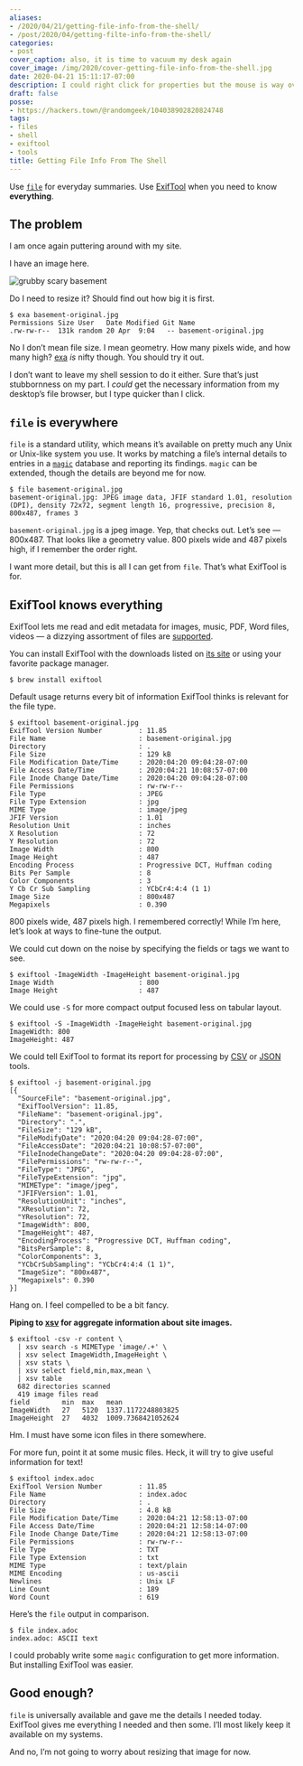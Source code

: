 ```yaml
---
aliases:
- /2020/04/21/getting-file-info-from-the-shell/
- /post/2020/04/getting-filte-info-from-the-shell/
categories:
- post
cover_caption: also, it is time to vacuum my desk again
cover_image: /img/2020/cover-getting-file-info-from-the-shell.jpg
date: 2020-04-21 15:11:17-07:00
description: I could right click for properties but the mouse is way over there
draft: false
posse:
- https://hackers.town/@randomgeek/104038902820824748
tags:
- files
- shell
- exiftool
- tools
title: Getting File Info From The Shell
---
```


Use [`file`](https://en.wikipedia.org/wiki/File_(command)) for everyday
summaries. Use [ExifTool](https://exiftool.org/) when you need to know
**everything**.

## The problem

I am once again puttering around with my site.

I have an image here.

![grubby scary basement](@img/2020/basement-original.jpg
  "I occupied this basement [a few years ago](/post/2017/03/geekish-update/)")

Do I need to resize it? Should find out how big it is first.

```
$ exa basement-original.jpg
Permissions Size User   Date Modified Git Name
.rw-rw-r--  131k random 20 Apr  9:04   -- basement-original.jpg
```

No I don’t mean file size. I mean geometry. How many pixels wide, and
how many high? [exa](https://the.exa.website/) *is* nifty though. You
should try it out.

I don’t want to leave my shell session to do it either. Sure that’s just
stubbornness on my part. I *could* get the necessary information from my
desktop’s file browser, but I type quicker than I click.

## `file` is everywhere

`file` is a standard utility, which means it’s available on pretty much
any Unix or Unix-like system you use. It works by matching a file’s
internal details to entries in a
[`magic`](https://linux.die.net/man/5/magic) database and reporting its
findings. `magic` can be extended, though the details are beyond me for
now.

```
$ file basement-original.jpg
basement-original.jpg: JPEG image data, JFIF standard 1.01, resolution (DPI), density 72x72, segment length 16, progressive, precision 8, 800x487, frames 3
```

`basement-original.jpg` is a jpeg image. Yep, that checks out. Let’s
see — 800x487. That looks like a geometry value. 800 pixels wide and 487
pixels high, if I remember the order right.

I want more detail, but this is all I can get from `file`. That’s what
ExifTool is for.

## ExifTool knows everything

ExifTool lets me read and edit metadata for images, music, PDF, Word
files, videos — a dizzying assortment of files are
[supported](https://exiftool.org/#supported).

You can install ExifTool with the downloads listed on [its
site](https://exiftool.org/) or using your favorite package manager.

```
$ brew install exiftool
```

Default usage returns every bit of information ExifTool thinks is
relevant for the file type.

```
$ exiftool basement-original.jpg
ExifTool Version Number         : 11.85
File Name                       : basement-original.jpg
Directory                       : .
File Size                       : 129 kB
File Modification Date/Time     : 2020:04:20 09:04:28-07:00
File Access Date/Time           : 2020:04:21 10:08:57-07:00
File Inode Change Date/Time     : 2020:04:20 09:04:28-07:00
File Permissions                : rw-rw-r--
File Type                       : JPEG
File Type Extension             : jpg
MIME Type                       : image/jpeg
JFIF Version                    : 1.01
Resolution Unit                 : inches
X Resolution                    : 72
Y Resolution                    : 72
Image Width                     : 800
Image Height                    : 487
Encoding Process                : Progressive DCT, Huffman coding
Bits Per Sample                 : 8
Color Components                : 3
Y Cb Cr Sub Sampling            : YCbCr4:4:4 (1 1)
Image Size                      : 800x487
Megapixels                      : 0.390
```

800 pixels wide, 487 pixels high. I remembered correctly! While I’m
here, let’s look at ways to fine-tune the output.

We could cut down on the noise by specifying the fields or tags we want
to see.

```
$ exiftool -ImageWidth -ImageHeight basement-original.jpg
Image Width                     : 800
Image Height                    : 487
```

We could use `-S` for more compact output focused less on tabular
layout.

```
$ exiftool -S -ImageWidth -ImageHeight basement-original.jpg
ImageWidth: 800
ImageHeight: 487
```

We could tell ExifTool to format its report for processing by
[CSV](https://github.com/secretGeek/awesomecsv) or
[JSON](https://github.com/burningtree/awesome-json) tools.

```
$ exiftool -j basement-original.jpg
[{
  "SourceFile": "basement-original.jpg",
  "ExifToolVersion": 11.85,
  "FileName": "basement-original.jpg",
  "Directory": ".",
  "FileSize": "129 kB",
  "FileModifyDate": "2020:04:20 09:04:28-07:00",
  "FileAccessDate": "2020:04:21 10:08:57-07:00",
  "FileInodeChangeDate": "2020:04:20 09:04:28-07:00",
  "FilePermissions": "rw-rw-r--",
  "FileType": "JPEG",
  "FileTypeExtension": "jpg",
  "MIMEType": "image/jpeg",
  "JFIFVersion": 1.01,
  "ResolutionUnit": "inches",
  "XResolution": 72,
  "YResolution": 72,
  "ImageWidth": 800,
  "ImageHeight": 487,
  "EncodingProcess": "Progressive DCT, Huffman coding",
  "BitsPerSample": 8,
  "ColorComponents": 3,
  "YCbCrSubSampling": "YCbCr4:4:4 (1 1)",
  "ImageSize": "800x487",
  "Megapixels": 0.390
}]
```

Hang on. I feel compelled to be a bit fancy.

**Piping to [xsv](https://github.com/BurntSushi/xsv) for aggregate information about site images.**

```
$ exiftool -csv -r content \
  | xsv search -s MIMEType 'image/.+' \
  | xsv select ImageWidth,ImageHeight \
  | xsv stats \
  | xsv select field,min,max,mean \
  | xsv table
  682 directories scanned
  419 image files read
field        min  max   mean
ImageWidth   27   5120  1337.1172248803825
ImageHeight  27   4032  1009.7368421052624
```

Hm. I must have some icon files in there somewhere.

For more fun, point it at some music files. Heck, it will try to give
useful information for text!

```
$ exiftool index.adoc
ExifTool Version Number         : 11.85
File Name                       : index.adoc
Directory                       : .
File Size                       : 4.8 kB
File Modification Date/Time     : 2020:04:21 12:58:13-07:00
File Access Date/Time           : 2020:04:21 12:58:14-07:00
File Inode Change Date/Time     : 2020:04:21 12:58:13-07:00
File Permissions                : rw-rw-r--
File Type                       : TXT
File Type Extension             : txt
MIME Type                       : text/plain
MIME Encoding                   : us-ascii
Newlines                        : Unix LF
Line Count                      : 189
Word Count                      : 619
```

Here’s the `file` output in comparison.

```
$ file index.adoc
index.adoc: ASCII text
```

I could probably write some `magic` configuration to get more
information. But installing ExifTool was easier.

## Good enough?

`file` is universally available and gave me the details I needed today.
ExifTool gives me everything I needed and then some. I’ll most likely
keep it available on my systems.

And no, I’m not going to worry about resizing that image for now.
